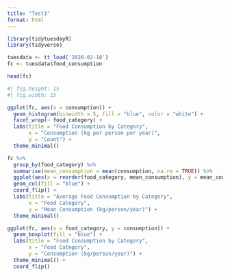 ```yaml
---
title: "Test1"
format: html
---
```


```r
library(tidytuesdayR)
library(tidyverse)

tuesdata <- tt_load('2020-02-18')
fc <- tuesdata$food_consumption

```

```r
head(fc)
```
```r
#| fig.height: 15
#| fig.width: 15

ggplot(fc, aes(x = consumption)) +
  geom_histogram(binwidth = 5, fill = "blue", color = "white") +
  facet_wrap(~ food_category) +
  labs(title = "Food Consumption by Category",
       x = "Consumption (kg per person per year)",
       y = "Count") +
  theme_minimal()


```


```r
fc %>%
  group_by(food_category) %>%
  summarise(mean_consumption = mean(consumption, na.rm = TRUE)) %>%
  ggplot(aes(x = reorder(food_category, mean_consumption), y = mean_consumption)) +
  geom_col(fill = "blue") +
  coord_flip() +
  labs(title = "Average Food Consumption by Category",
       x = "Food Category", 
       y = "Mean Consumption (kg/person/year)") +
  theme_minimal()
```

```r
ggplot(fc, aes(x = food_category, y = consumption)) +
  geom_boxplot(fill = "blue") +
  labs(title = "Food Consumption by Category",
       x = "Food Category", 
       y = "Consumption (kg/person/year)") +
  theme_minimal() +
  coord_flip()
```


